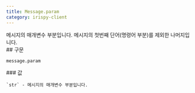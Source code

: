 ```yaml
---
title: Message.param
category: irispy-client
---
```


<Section>
  메시지의 매개변수 부분입니다. 메시지의 첫번째 단어(명령어 부분)를 제외한 나머지입니다.
</Section>
<Section>
  ## 구문

  ~~~py
  message.param
  ~~~

  <Section>
    ### 값

    `str` - 메시지의 매개변수 부분입니다.
  </Section>
</Section>
